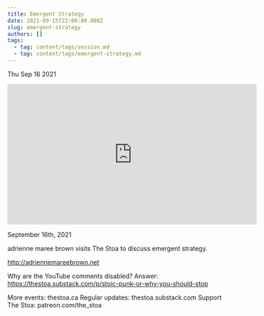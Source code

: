```yaml
---
title: Emergent Strategy
date: 2021-09-15T22:00:00.000Z
slug: emergent-strategy
authors: []
tags:
  - tag: content/tags/session.md
  - tag: content/tags/emergent-strategy.md
---
```






Thu Sep 16 2021

<iframe width="560" height="315" src="https://www.youtube.com/embed/ekd8EnNXaYI" title="Emergent Strategy w/ adrienne maree brown" frameborder="0" allow="accelerometer; autoplay; clipboard-write; encrypted-media; gyroscope; picture-in-picture" allowfullscreen ></iframe>

September 16th, 2021

adrienne maree brown visits The Stoa to discuss emergent strategy. 

http://adriennemareebrown.net

Why are the YouTube comments disabled? Answer: https://thestoa.substack.com/p/stoic-punk-or-why-you-should-stop

More events: thestoa.ca
Regular updates: thestoa.substack.com
Support The Stoa: patreon.com/the_stoa


